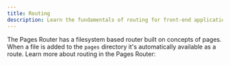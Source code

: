 ```yaml
---
title: Routing
description: Learn the fundamentals of routing for front-end applications with the Pages Router.
---
```


The Pages Router has a filesystem based router built on concepts of pages. When a file is added to the `pages` directory it's automatically available as a route. Learn more about routing in the Pages Router:
